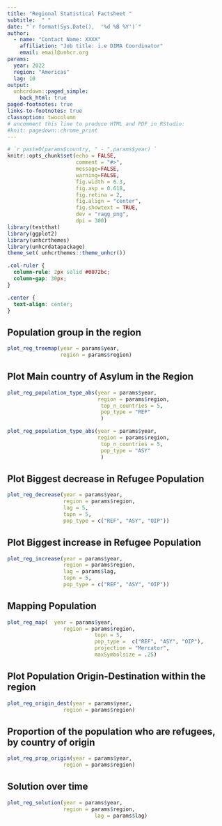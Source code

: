 ```yaml
---
title: "Regional Statistical Factsheet "
subtitle:  " "  
date: "`r format(Sys.Date(),  '%d %B %Y')`"
author:
  - name: "Contact Name: XXXX"
    affiliation: "Job title: i.e DIMA Coordinator"
    email: email@unhcr.org
params:
  year: 2022
  region: "Americas"
  lag: 10
output:
  unhcrdown::paged_simple:
    back_html: true
paged-footnotes: true
links-to-footnotes: true
classoption: twocolumn
# uncomment this line to produce HTML and PDF in RStudio:
#knit: pagedown::chrome_print
---
```


```r
# `r paste0(params$country, " - ",params$year) `
knitr::opts_chunk$set(echo = FALSE,
                      comment = "#>",
                      message=FALSE, 
                      warning=FALSE,
                      fig.width = 6.3,
                      fig.asp = 0.618,
                      fig.retina = 2,
                      fig.align = "center",
                      fig.showtext = TRUE,
                      dev = "ragg_png",
                      dpi = 300)
library(testthat)
library(ggplot2)
library(unhcrthemes)
library(unhcrdatapackage)
theme_set( unhcrthemes::theme_unhcr())

```


```css
.col-ruler {
  column-rule: 2px solid #0072bc;
  column-gap: 30px;
}

.center {
  text-align: center;
}
```

## Population group in the region  

```r
plot_reg_treemap(year = params$year,  
                 region = params$region)
```




## Plot Main country of Asylum in the Region

```r
plot_reg_population_type_abs(year = params$year,  
                             region = params$region,
                              top_n_countries = 5,
                              pop_type = "REF"
                              ) 

```

```r
plot_reg_population_type_abs(year = params$year,  
                             region = params$region,
                              top_n_countries = 5,
                              pop_type = "ASY"
                              ) 

```



## Plot Biggest decrease in Refugee Population

```r
plot_reg_decrease(year = params$year,
                  region = params$region,
                  lag = 5,
                  topn = 5,
                  pop_type = c("REF", "ASY", "OIP"))
```

## Plot Biggest increase in Refugee Population 

```r
plot_reg_increase(year = params$year,
                  region = params$region,
                  lag = params$lag,
                  topn = 5,
                  pop_type = c("REF", "ASY", "OIP"))
```

## Mapping Population  

```r
plot_reg_map(  year = params$year,
                  region = params$region,
                            topn = 5,
                            pop_type =  c("REF", "ASY", "OIP"),
                            projection = "Mercator",
                            maxSymbolsize = .25)
```

## Plot Population Origin-Destination within the region 

```r
plot_reg_origin_dest(year = params$year,
                  region = params$region)
```

## Proportion of the population who are refugees, by country of origin  

```r
plot_reg_prop_origin(year = params$year,
                  region = params$region)
```

## Solution over time

```r
plot_reg_solution(year = params$year,
                  region = params$region,
                            lag = params$lag)
```

  